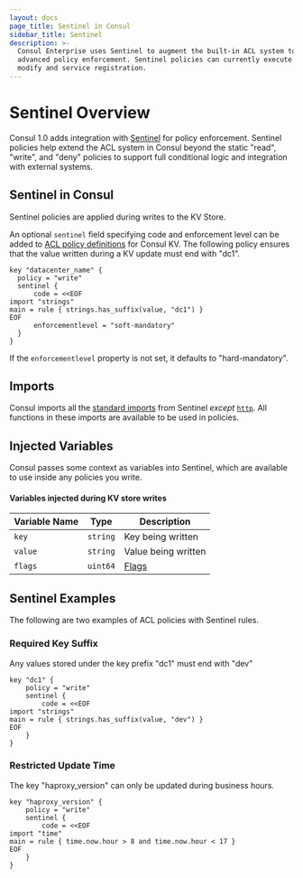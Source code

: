 ```yaml
---
layout: docs
page_title: Sentinel in Consul
sidebar_title: Sentinel
description: >-
  Consul Enterprise uses Sentinel to augment the built-in ACL system to provide
  advanced policy enforcement. Sentinel policies can currently execute on KV
  modify and service registration.
---
```


# Sentinel Overview

<EnterpriseAlert />

Consul 1.0 adds integration with [Sentinel](https://hashicorp.com/sentinel) for policy enforcement.
Sentinel policies help extend the ACL system in Consul beyond the static "read", "write", and "deny"
policies to support full conditional logic and integration with external systems.

## Sentinel in Consul

Sentinel policies are applied during writes to the KV Store.

An optional `sentinel` field specifying code and enforcement level can be added to [ACL policy definitions](/docs/agent/acl-rules#sentinel-integration) for Consul KV. The following policy ensures that the value written during a KV update must end with "dc1".

```text
key "datacenter_name" {
  policy = "write"
  sentinel {
      code = <<EOF
import "strings"
main = rule { strings.has_suffix(value, "dc1") }
EOF
      enforcementlevel = "soft-mandatory"
  }
}
```

If the `enforcementlevel` property is not set, it defaults to "hard-mandatory".

## Imports

Consul imports all the [standard imports](https://docs.hashicorp.com/sentinel/imports/) from Sentinel _except_ [`http`](https://docs.hashicorp.com/sentinel/imports/http/). All functions in these imports are available to be used in policies.

## Injected Variables

Consul passes some context as variables into Sentinel, which are available to use inside any policies you write.

#### Variables injected during KV store writes

| Variable Name | Type     | Description            |
| ------------- | -------- | ---------------------- |
| `key`         | `string` | Key being written      |
| `value`       | `string` | Value being written    |
| `flags`       | `uint64` | [Flags](/api/kv#flags) |

## Sentinel Examples

The following are two examples of ACL policies with Sentinel rules.

### Required Key Suffix

Any values stored under the key prefix "dc1" must end with "dev"

```text
key "dc1" {
    policy = "write"
    sentinel {
        code = <<EOF
import "strings"
main = rule { strings.has_suffix(value, "dev") }
EOF
    }
}
```

### Restricted Update Time

The key "haproxy_version" can only be updated during business hours.

```text
key "haproxy_version" {
    policy = "write"
    sentinel {
        code = <<EOF
import "time"
main = rule { time.now.hour > 8 and time.now.hour < 17 }
EOF
    }
}
```
